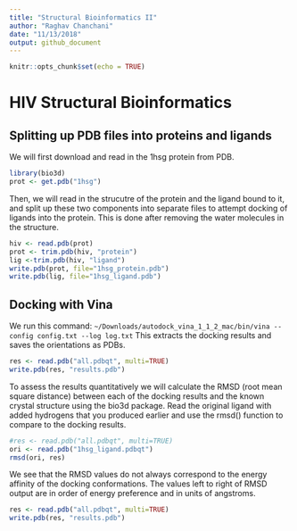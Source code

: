 ```yaml
---
title: "Structural Bioinformatics II"
author: "Raghav Chanchani"
date: "11/13/2018"
output: github_document
---
```


```r
knitr::opts_chunk$set(echo = TRUE)
```

# HIV Structural Bioinformatics

## Splitting up PDB files into proteins and ligands

We will first download and read in the 1hsg protein from PDB.
```r
library(bio3d)
prot <- get.pdb("1hsg")
```

Then, we will read in the strucutre of the protein and the ligand bound to it, and split up
these two components into separate files to attempt docking of ligands into the protein. This is done after removing the water molecules in the structure.
```r
hiv <- read.pdb(prot)
prot <- trim.pdb(hiv, "protein")
lig <-trim.pdb(hiv, "ligand")
write.pdb(prot, file="1hsg_protein.pdb")
write.pdb(lig, file="1hsg_ligand.pdb")
```

## Docking with Vina

We run this command: `~/Downloads/autodock_vina_1_1_2_mac/bin/vina --config config.txt --log log.txt`
This extracts the docking results and saves the orientations as PDBs.
```r
res <- read.pdb("all.pdbqt", multi=TRUE)
write.pdb(res, "results.pdb")
```

To assess the results quantitatively we will calculate the RMSD (root mean square distance)
between each of the docking results and the known crystal structure using the bio3d package. Read the original ligand with added hydrogens that you produced earlier and use the rmsd() function to compare to the docking results.
```r
#res <- read.pdb("all.pdbqt", multi=TRUE)
ori <- read.pdb("1hsg_ligand.pdbqt")
rmsd(ori, res)
```
We see that the RMSD values do not always correspond to the energy affinity of the docking conformations.
The values left to right of RMSD output are in order of energy preference and in units of angstroms.

```r
res <- read.pdb("all.pdbqt", multi=TRUE)
write.pdb(res, "results.pdb")
```
